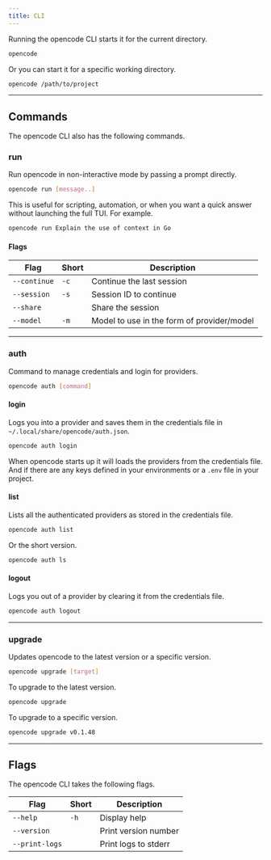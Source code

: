 ```yaml
---
title: CLI
---
```


Running the opencode CLI starts it for the current directory.

```bash
opencode
```

Or you can start it for a specific working directory.

```bash
opencode /path/to/project
```

---

## Commands

The opencode CLI also has the following commands.

### run

Run opencode in non-interactive mode by passing a prompt directly.

```bash
opencode run [message..]
```

This is useful for scripting, automation, or when you want a quick answer without launching the full TUI. For example.

```bash "opencode run"
opencode run Explain the use of context in Go
```

#### Flags

| Flag              | Short | Description |
| ----------------- | ----- | --------------------- |
| `--continue`          | `-c`  | Continue the last session |
| `--session`          | `-s`  | Session ID to continue |
| `--share`          |   | Share the session |
| `--model`          | `-m`  | Model to use in the form of provider/model |

---

### auth

Command to manage credentials and login for providers.

```bash
opencode auth [command]
```

#### login

Logs you into a provider and saves them in the credentials file in `~/.local/share/opencode/auth.json`.

```bash
opencode auth login
```

When opencode starts up it will loads the providers from the credentials file. And if there are any keys defined in your environments or a `.env` file in your project.

#### list

Lists all the authenticated providers as stored in the credentials file.

```bash
opencode auth list
```

Or the short version.

```bash
opencode auth ls
```

#### logout

Logs you out of a provider by clearing it from the credentials file.

```bash
opencode auth logout
```

---

### upgrade

Updates opencode to the latest version or a specific version.

```bash
opencode upgrade [target]
```

To upgrade to the latest version.

```bash
opencode upgrade
```

To upgrade to a specific version.

```bash
opencode upgrade v0.1.48
```

---

## Flags

The opencode CLI takes the following flags.

| Flag              | Short | Description |
| ----------------- | ----- | --------------------- |
| `--help`          | `-h`  | Display help |
| `--version`       |       | Print version number |
| `--print-logs`    |       | Print logs to stderr |

